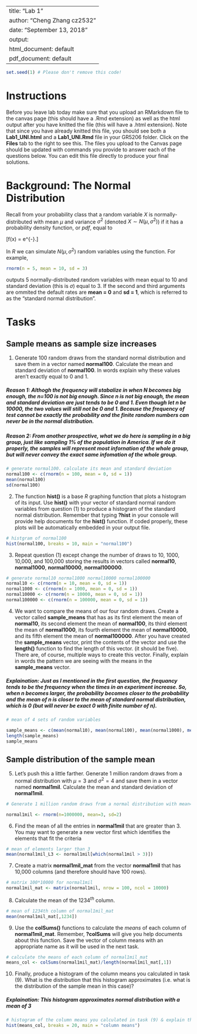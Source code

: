 

---
title: "Lab 1"
author: "Cheng Zhang   cz2532"
date: "September 13, 2018"
output:
  html_document: default
  pdf_document: default
---

```{r, echo = FALSE}
set.seed(1) # Please don't remove this code!
```

# Instructions 
Before you leave lab today make sure that you upload an RMarkdown file to the canvas page (this should have a .Rmd extension) as well as the html output after you have knitted the file (this will have a .html extension).  Note that since you have already knitted this file, you should see both a **Lab1_UNI.html** and a **Lab1_UNI.Rmd** file in your GR5206 folder.  Click on the **Files** tab to the right to see this.  The files you upload to the Canvas page should be updated with commands you provide to answer each of the questions below.  You can edit this file directly to produce your final solutions. 

# Background: The Normal Distribution
Recall from your probability class that a random variable $X$ is normally-distributed with mean $\mu$ and variance $\sigma^2$ (denoted $X \sim N(\mu, \sigma^2)$) if it has a probability density function, or *pdf*, equal to

\[f(x) = \frac{1}{\sqrt{2\pi \sigma^2}} e^{-\frac{(x - \mu)^2}{2\sigma^2}}.\]

In *R* we can simulate $N(\mu, \sigma^2)$ random variables using the \texttt{rnorm()} function.  For example,

```{r}
rnorm(n = 5, mean = 10, sd = 3)
```

outputs 5 normally-distributed random variables with mean equal to 10 and standard deviation (this is $\sigma$) equal to 3.  If the second and third arguments are ommited the default rates are **mean = 0** and **sd = 1**, which is referred to as the "standard normal distribution".

# Tasks

## Sample means as sample size increases

1) Generate 100 random draws from the standard normal distribution and save them in a vector named **normal100**.  Calculate the mean and standard deviation of **normal100**.  In words explain why these values aren't exactly equal to 0 and 1.

##### Reason 1: Althogh the frequency will stabalize in  when N becomes big enough, the n=100 is not big enough. Since n is not big enough, the mean and standard deviation are just tends to be 0 and 1. Even though let n be 10000, the two values will still not be 0 and 1. Because the frequency of test cannot be exactly the probability and the finite random numbers can never be in the normal distribution.
##### Reason 2: From another prospective, what we do here is sampling in a big group, just like sampling 1% of the population in America. If we do it properly, the samples will represent most infornation of the whole group, but will never convey the exact same infomation of the whole group.

```{r}
# generate normal100. calculate its mean and standard deviation
normal100 <- c(rnorm(n = 100, mean = 0, sd = 1))
mean(normal100)
sd(normal100)

```

2) The function **hist()** is a base *R* graphing function that plots a histogram of its input.  Use **hist()** with your vector of standard normal random variables from question (1) to produce a histogram of the standard normal distribution.  Remember that typing **?hist** in your console will provide help documents for the **hist()** function.  If coded properly, these plots will be automatically embedded in your output file.

```{r}
# histgram of normal100
hist(normal100, breaks = 10, main = "normal100")

```




3) Repeat question (1) except change the number of draws to 10, 1000, 10,000, and 100,000 storing the results in vectors called **normal10**, **normal1000**, **normal10000**, **normal100000**.  


```{r}
# generate normal10 normal1000 normal10000 normal100000
normal10 <- c(rnorm(n = 10, mean = 0, sd = 1))
normal1000 <- c(rnorm(n = 1000, mean = 0, sd = 1))
normal10000 <- c(rnorm(n = 10000, mean = 0, sd = 1))
normal100000 <- c(rnorm(n = 100000, mean = 0, sd = 1))

```


4) We want to compare the means of our four random draws.  Create a vector called **sample_means** that has as its first element the mean of **normal10**, its second element the mean of **normal100**, its third element the mean of **normal1000**, its fourth element the mean of **normal10000**, and its fifth element the mean of **normal100000**.  After you have created the **sample_means** vector, print the contents of the vector and use the **length()** function to find the length of this vector.  (it should be five).  There are, of course, multiple ways to create this vector.  Finally, explain in words the pattern we are seeing with the means in the **sample_means** vector.

##### Explaination: Just as I mentioned in the first question, the frequancy tends to be the frequency when the times in an experiment increase. So, when n becomes larger, the probability becomes closer to the probability and the mean of n is closer to the mean of standard normal distribution, which is 0 (but will never be exact 0 with finite number of n).

```{r}
# mean of 4 sets of random variables

sample_means <- c(mean(normal10), mean(normal100), mean(normal1000), mean(normal10000), mean(normal100000))
length(sample_means)
sample_means

```

## Sample distribution of the sample mean

5)  Let's push this a little farther.  Generate 1 million random draws from a normal distribution with $\mu = 3$ and $\sigma^2 = 4$ and save them in a vector named **normal1mil**.  Calculate the mean and standard deviation of **normal1mil**.

```{r}
# Generate 1 million random draws from a normal distribution with mean=3 varience=2

normal1mil <- rnorm(n=1000000, mean=3, sd=2)

```



6) Find the mean of all the entries in **normal1mil** that are greater than 3.  You may want to generate a new vector first which identifies the elements that fit the criteria

```{r}
# mean of elements larger than 3 
mean(normal1mil_L3 <- normal1mil[which(normal1mil > 3)])

```

7) Create a matrix **normal1mil_mat** from the vector **normal1mil** that has 10,000 columns (and therefore should have 100 rows).

```{r}
# matrix 100*10000 for normal1mil
normal1mil_mat <- matrix(normal1mil, nrow = 100, ncol = 10000)

```

8) Calculate the mean of the $1234^{th}$ column.

```{r}
# mean of 1234th column of normal1mil_mat
mean(normal1mil_mat[,1234])

```

9) Use the **colSums()** functions to calculate the *means* of each column of **normal1mil_mat**.  Remember, **?colSums** will give you help documents about this function.  Save the vector of column means with an appropriate name as it will be used in the next task.

```{r}
# calculate the means of each column of normal1mil_mat
means_col <- colSums(normal1mil_mat)/length(normal1mil_mat[,1])

```

10) Finally, produce a histogram of the column means you calculated in task (9).  What is the distribution that this histogram approximates (i.e.\ what is the distribution of the sample mean in this case)?

##### Explaination: This histogram approximates normal distribution with a mean of 3

```{r}
# histogram of the column means you calculated in task (9) & explain the distribution
hist(means_col, breaks = 20, main = "column means")



```






